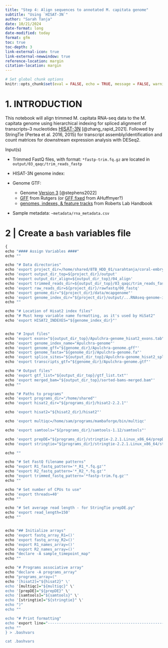 ```yaml
---
title: "Step 4: Align sequences to annotated M. capitata genome"
subtitle: "Using `HISAT-3N`"
author: "Sarah Tanja"
date: 10/21/2024
date-format: long
date-modified: today
format: gfm
toc: true
toc-depth: 3
link-external-icon: true
link-external-newwindow: true
reference-location: margin
citation-location: margin
---
```


```r
# Set global chunk options
knitr::opts_chunk$set(eval = FALSE, echo = TRUE, message = FALSE, warning = FALSE)
```

# 1. INTRODUCTION

This notebook will align trimmed M. capitata RNA-seq data to the M. capitata genome using hierarchical indexing for spliced alignment of transcripts--3 nucleotides [HISAT-3N](https://daehwankimlab.github.io/hisat2/hisat-3n/){style="font-size: 11.4pt;"} [@zhang_rapid_2021]. Followed by StringTie (Pertea et al. 2016, 2015) for transcript assembly/identification and count matrices for downstream expression analysis with DESeq2.

Input(s)

-   Trimmed FastQ files, with format: `*fastp-trim.fq.gz` are located in `output/03_qaqc/trim_reads_fastp`

-   HISAT-3N genome index:

-   Genome GTF:

    -   Genome [Version 3](http://cyanophora.rutgers.edu/montipora/) [@stephens2022]
    -   [GFF](http://cyanophora.rutgers.edu/montipora/Montipora_capitata_HIv3.genes.gff3.gz) from Rutgers (or [GFF fixed](https://github.com/AHuffmyer/EarlyLifeHistory_Energetics/raw/master/Mcap2020/Data/TagSeq/Montipora_capitata_HIv3.genes_fixed.gff3.gz) from AHuffmyer?)
    -   [genomes, indexes, & feature tracks](https://robertslab.github.io/resources/Genomic-Resources/#montipora-capitata) from Roberts Lab Handbook

-   Sample metadata: `~metadata/rna_metadata.csv`

# 2 \| Create a `bash` variables file

```r
{
echo "#### Assign Variables ####"
echo ""

echo "# Data directories"
echo 'export project_dir=/home/shared/8TB_HDD_01/sarahtanja/coral-embryo-leachate'
echo 'export output_dir_top=${project_dir}/output'
echo 'export output_dir_align=${output_dir_top}/04_align'
echo 'export trimmed_reads_dir=${output_dir_top}/03_qaqc/trim_reads_fastp'
echo 'export raw_reads_dir=${project_dir}/rawfastq/00_fastq'
echo 'export genome_dir="${project_dir}/data/mcapgenome"'
echo 'export genome_index_dir="${project_dir}/output/...RNAseq-genome-index-HiSat2"'
echo ""

echo "# Location of Hisat2 index files"
echo "# Must keep variable name formatting, as it's used by HiSat2"
echo 'export HISAT2_INDEXES="${genome_index_dir}"'


echo "# Input files"
echo 'export exons="${output_dir_top}/Apulchra-genome_hisat2_exons.tab"'
echo 'export genome_index_name="Apulchra-genome"'
echo 'export genome_gff="${genome_dir}/Apulchra-genome.gff"'
echo 'export genome_fasta="${genome_dir}/Apulchra-genome.fa"'
echo 'export splice_sites="${output_dir_top}/Apulchra-genome_hisat2_splice_sites.tab"'
echo 'export transcripts_gtf="${genome_dir}/Apulchra-genome.gtf"'

echo "# Output files"
echo 'export gtf_list="${output_dir_top}/gtf_list.txt"'
echo 'export merged_bam="${output_dir_top}/sorted-bams-merged.bam"'
echo ""

echo "# Paths to programs"
echo 'export programs_dir="/home/shared"'
echo 'export hisat2_dir="${programs_dir}/hisat2-2.2.1"'

echo 'export hisat2="${hisat2_dir}/hisat2"'

echo 'export multiqc=/home/sam/programs/mambaforge/bin/multiqc'

echo 'export samtools="${programs_dir}/samtools-1.12/samtools"'

echo 'export prepDE="${programs_dir}/stringtie-2.2.1.Linux_x86_64/prepDE.py3"'
echo 'export stringtie="${programs_dir}/stringtie-2.2.1.Linux_x86_64/stringtie"'

echo ""

echo "# Set FastQ filename patterns"
echo "export R1_fastq_pattern='*_R1_*.fq.gz'"
echo "export R2_fastq_pattern='*_R2_*.fq.gz'"
echo "export trimmed_fastq_pattern='*fastp-trim.fq.gz'"
echo ""

echo "# Set number of CPUs to use"
echo 'export threads=40'
echo ""

echo "# Set average read length - for StringTie prepDE.py"
echo 'export read_length=150'
echo ""


echo "## Initialize arrays"
echo 'export fastq_array_R1=()'
echo 'export fastq_array_R2=()'
echo 'export R1_names_array=()'
echo 'export R2_names_array=()'
echo "declare -A sample_timepoint_map"
echo ""

echo "# Programs associative array"
echo "declare -A programs_array"
echo "programs_array=("
echo '[hisat2]="${hisat2}" \'
echo '[multiqc]="${multiqc}" \'
echo '[prepDE]="${prepDE}" \'
echo '[samtools]="${samtools}" \'
echo '[stringtie]="${stringtie}" \'
echo ")"
echo ""

echo "# Print formatting"
echo 'export line="--------------------------------------------------------"'
echo ""
} > .bashvars

cat .bashvars
```
